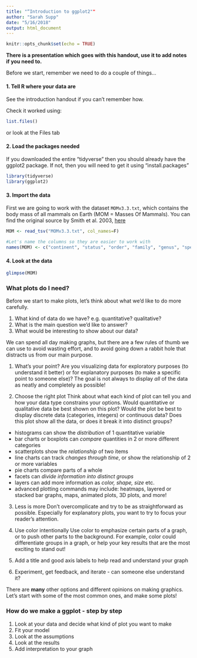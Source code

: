 ```yaml
---
title: "“Introduction to ggplot2""
author: "Sarah Supp"
date: "5/16/2018"
output: html_document
---
```


```r
knitr::opts_chunk$set(echo = TRUE)
```


**There is a presentation which goes with this handout, use it to add notes if you need to.**

Before we start, remember we need to do a couple of things...


#### 1. Tell R where your data are
See the introduction handout if you can't remember how.

Check it worked using:
```r
list.files()
```
or look at the Files tab

#### 2. Load the packages needed
If you downloaded the entire "tidyverse" then you should already have the ggplot2 package. If not, then you will need to get it using "install.packages"
```r
library(tidyverse)
library(ggplot2)
```

#### 3. Import the data
First we are going to work with the dataset `MOMv3.3.txt`, which contains the body mass of all mammals on Earth (MOM = Masses Of Mammals). You can find the original source by Smith et al. 2003, [here](http://esapubs.org/archive/ecol/E084/094/)
```r
MOM <- read_tsv("MOMv3.3.txt", col_names=F)

#Let's name the columns so they are easier to work with
names(MOM) <- c("continent", "status", "order", "family", "genus", "species", "log_mass_g", "avg_mass_g", "reference")
```

#### 4. Look at the data
```r
glimpse(MOM)
```

### What plots do I need?
Before we start to make plots, let's think about what we'd like to do more carefully.

1. What kind of data do we have? e.g. quantitative? qualitative?
2. What is the main question we'd like to answer?
3. What would be interesting to show about our data?

We can spend all day making graphs, but there are a few rules of thumb we can use to avoid wasting effort, and to avoid going down a rabbit hole that distracts us from our main purpose.

1. What's your point? 
Are you visualizing data for exploratory purposes (to understand it better) or for explanatory purposes (to make a specific point to someone else)?
The goal is not always to display *all* of the data as neatly and completely as possible!

2. Choose the right plot
Think about what each kind of plot can tell you and how your data type constrains your options.
Would quantitative or qualitative data be best shown on this plot?
Would the plot be best to display discrete data (categories, integers) or continuous data?
Does this plot show all the data, or does it break it into distinct groups?

* histograms can show the *distribution* of 1 quantitative variable
* bar charts or boxplots can *compare* quantities in 2 or more different categories
* scatterplots show the *relationship* of two items
* line charts can track *changes through time*, or show the relationship of 2 or more variables
* pie charts compare parts of a whole
* facets can *divide information into distinct groups*
* layers can add more information as *color, shape, size* etc.
* advanced plotting commands may include: heatmaps, layered or stacked bar graphs, maps, animated plots, 3D plots, and more!

3. Less is more
Don't overcomplicate and try to be as straightforward as possible. Especially for explanatory plots, you want to try to focus your reader's attention.

4. Use color intentionally
Use color to emphasize certain parts of a graph, or to push other parts to the background. For example, color could differentiate groups in a graph, or help your key results that are the most exciting to stand out!

5. Add a title and good axis labels to help read and understand your graph

6. Experiment, get feedback, and iterate - can someone else understand it?

There are **many** other options and different opinions on making graphics. Let's start with some of the most common ones, and make some plots!

### How do we make a ggplot - step by step

1. Look at your data and decide what kind of plot you want to make
2. Fit your model
3. Look at the assumptions
4. Look at the results
5. Add interpretation to your graph
